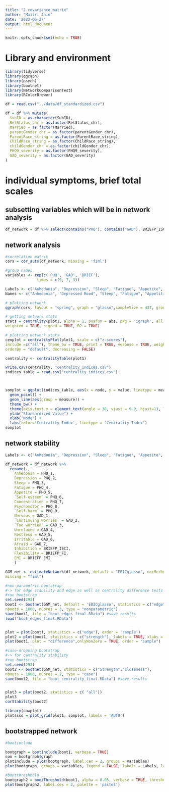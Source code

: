 ```yaml
---
title: "2.covariance_matrix"
author: "Maitri Jain"
date: '2022-06-27'
output: html_document
---
```


```r
knitr::opts_chunk$set(echo = TRUE)
```

# Library and environment
```r
library(tidyverse)
library(qgraph)
library(psych)
library(bootnet)
library(NetworkComparisonTest)
library(RColorBrewer)

df = read.csv("../data/df_standardized.csv")

df = df %>% mutate(
  SubID = as.character(SubID),
  RelStatus_chr = as.factor(RelStatus_chr),
  Married = as.factor(Married),
  parentGender_chr = as.factor(parentGender_chr),
  ParentRace_string = as.factor(ParentRace_string),
  ChildRace_string = as.factor(ChildRace_string),
  childGender_chr = as.factor(childGender_chr),
  PHQ9_severity = as.factor(PHQ9_severity),
  GAD_severity = as.factor(GAD_severity)
)


```


# individual symptoms, brief total scales

## subsetting variables which will be in network analysis
```r
df_network = df %>% select(contains("PHQ"), contains("GAD"), BRIEFP_ISCI, BRIEFP_FI, BRIEFP_EMI) %>% select(-c(PHQ_Functioning, PHQ9_NumMissing, PHQ9_severity, GAD_Functioning, GAD_NumMissing, GAD_severity, PHQ9_total, GAD_total))

```

## network analysis
```r

#correlation matrix
cors = cor_auto(df_network, missing = 'fiml')

#group names
variables <- rep(c('PHQ', 'GAD', 'BRIEF'),
              times = c(9, 7, 3))

Labels <- c("Anhedonia", "Depression", "Sleep", "Fatigue", "Appetite", "Self-esteem", "Concentration", "Psychomotor", "Self-harm", "Nervous", "Continuing\nworries", "Too\nworried", "Unrelaxed", "Restless", "Irritable", "Afraid", "Inhibition", "Flexibility", "EMI")
Names <- c("Anhedonia", "Depressed Mood", "Sleep", "Fatigue", "Appetitie", "Low self-esteem", "Trouble concentrating", "Psychomotor agitation/retardation", "Suicide/self-harm", "Nervousness", "Uncontrollable worries", "Excessive worries", "Trouble relaxing", "Restlessness", "Irritability", "Afraid", "Inhibition", "Flexibility", "Emerging metacognition")

# plotting network
qgraph(cors, layout = "spring", graph = "glasso",sampleSize = 437, groups = variables, threshold = TRUE, legend = FALSE, labels = Labels, label.cex = 2, label.scale.equal = TRUE, shape = "diamond", vsize = 10, bg = "darkolivegreen3", color = c("skyblue", "pink", "orange"), posCol = "black", negCol = "red", edge.width = 1)

# getting network stats
stats = centrality(plot1, alpha = 1, posfun = abs, pkg = 'igraph', all.shortest.paths = FALSE,
weighted = TRUE, signed = TRUE, R2 = TRUE)

# plotting network stats
cenplot = centralityPlot(plot1, scale = c("z-scores"),
include =c("all"), theme_bw = TRUE, print = TRUE, verbose = TRUE, weighted = TRUE,signed = TRUE,
orderBy = "default", decreasing = FALSE)

centrality <- centralityTable(plot1)

write.csv(centrality, "centrality_indices.csv")
indices_table = read.csv("centrality_indices.csv")



somplot = ggplot(indices_table, aes(x = node, y = value, linetype = measure, color = measure)) +
  geom_point() +
  geom_line(aes(group = measure)) +
  theme_bw() +
  theme(axis.text.x = element_text(angle = 30, vjust = 0.9, hjust=1), legend.position = "top") +
  ylab("Standardized Value") +
  xlab("Node") +
  labs(color='Centrality Index', linetype = 'Centrality Index') 
somplot


```

## network stability
```r

Labels <- c("Anhedonia", "Depression", "Sleep", "Fatigue", "Appetite", "Self-esteem", "Concentration", "Psychomotor", "Self-harm", "Nervous", "Continuing\nworries", "Too\nworried", "Unrelaxed", "Restless", "Irritable", "Afraid", "Inhibition", "Flexibility", "EMI")

df_network = df_network %>% 
  rename(.,
    Anhedonia = PHQ_1,
    Depression = PHQ_2,
    Sleep = PHQ_3,
    Fatigue = PHQ_4,
    Appetite = PHQ_5,
    `Self-esteem` = PHQ_6,
    Concentration = PHQ_7,
    Psychomotor = PHQ_8,
    `Self-harm` = PHQ_9,
    Nervous = GAD_1,
    `Continuing worries` = GAD_2,
    `Too worried` = GAD_3,
    Unrelaxed = GAD_4,
    Restless = GAD_5,
    Irritable = GAD_6,
    Afraid = GAD_7,
    Inhibition = BRIEFP_ISCI,
    Flexibility = BRIEFP_FI,
    EMI = BRIEFP_EMI
    )

GGM_net <- estimateNetwork(df_network, default = "EBICglasso", corMethod = "cor_auto",
missing = "fiml")

#non-parametric bootstrap
#-> for edge stability and edge as well as centrality difference tests
#run bootstrap
set.seed(293)
boot1 <- bootnet(GGM_net, default = 'EBICglasso', statistics = c("edge","Strength","Closeness"),
nboots = 1000, nCores = 3, type = "nonparametric")
save(boot1, file = "boot_edges_final.RData") #save results
load("boot_edges_final.RData")


plot = plot(boot1, statistics = c("edge"), order = 'sample') 
plot2 = plot(boot1, statistics = c("strength"), labels = TRUE, xlabs = Labels)
plot(boot1, plot = "difference",onlyNonZero = TRUE, order = "sample")

#case-dropping bootstrap
#-> for centrality stability
#run bootstrap
set.seed(293)
boot2 <- bootnet(GGM_net, statistics = c("Strength","Closeness"),
nboots = 1000, nCores = 2, type = "case")
save(boot2, file = "boot_centrality_final.RData") #save results


plot3 = plot(boot2, statistics = c( "all"))
plot3
corStability(boot2)

library(cowplot)
plotssss = plot_grid(plot1, somplot, labels = 'AUTO')
```

## bootstrapped network 
```r
#bootinclude

bootgraph = bootInclude(boot1, verbose = TRUE)
som = bootgraph$graph
plotinclude = plot(bootgraph, label.cex = 2, groups = variables)
plot(bootgraph, groups = variables, legend = FALSE, labels = Labels, label.cex = 3.5, label.scale.equal = TRUE, shape = "square", vsize = 9, bg = "white", color = c("skyblue", "pink", "orange"), posCol = "black", negCol = "red", edge.width = 0.4)

#bootthreshhold
bootgraph2 = bootThreshold(boot1, alpha = 0.05, verbose = TRUE, thresholdIntercepts = FALSE)
plot(bootgraph2, label.cex = 2, palette = 'pastel')

```

